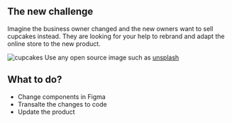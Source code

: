 



## The new challenge
Imagine the business owner changed and the new owners want to sell cupcakes instead.  They are looking for your help to rebrand and adapt the online store to the new product. 

![cupcakes](https://images.unsplash.com/photo-1486427944299-d1955d23e34d?ixid=MXwxMjA3fDB8MHxwaG90by1wYWdlfHx8fGVufDB8fHw%3D&ixlib=rb-1.2.1&auto=format&fit=crop&w=2700&q=80)
Use any open source image such as [unsplash](https://unsplash.com/)


## What to do?
- Change components in Figma
- Transalte the changes to code
- Update the product
